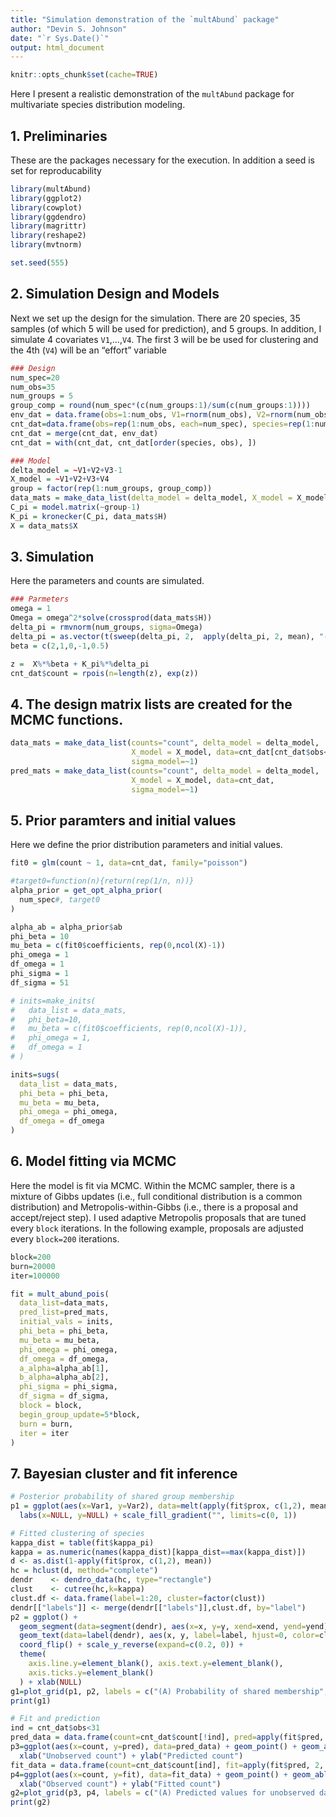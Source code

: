 ```yaml
---
title: "Simulation demonstration of the `multAbund` package"
author: "Devin S. Johnson"
date: "`r Sys.Date()`"
output: html_document
---
```

```r
knitr::opts_chunk$set(cache=TRUE)
```

Here I present a realistic demonstration of the `multAbund` package for multivariate species distribution modeling.

## 1. Preliminaries

These are the packages necessary for the execution. In addition a seed is set for reproducability 

```r
library(multAbund)
library(ggplot2)
library(cowplot)
library(ggdendro)
library(magrittr)
library(reshape2)
library(mvtnorm)

set.seed(555)
```

## 2. Simulation Design and Models

Next we set up the design for the simulation. There are 20 species, 35 samples (of which 5 will be used for prediction), and 5 groups. In addition, I simulate 4 covariates `V1`,...,`V4`. The first 3 will be be used for clustering and the 4th (`V4`) will be an "effort" variable

```r
### Design
num_spec=20
num_obs=35
num_groups = 5
group_comp = round(num_spec*(c(num_groups:1)/sum(c(num_groups:1))))
env_dat = data.frame(obs=1:num_obs, V1=rnorm(num_obs), V2=rnorm(num_obs), V3=rnorm(num_obs), V4=rnorm(num_obs))
cnt_dat=data.frame(obs=rep(1:num_obs, each=num_spec), species=rep(1:num_spec, num_obs), count=NA)
cnt_dat = merge(cnt_dat, env_dat)
cnt_dat = with(cnt_dat, cnt_dat[order(species, obs), ])
```

```r
### Model
delta_model = ~V1+V2+V3-1
X_model = ~V1+V2+V3+V4
group = factor(rep(1:num_groups, group_comp))
data_mats = make_data_list(delta_model = delta_model, X_model = X_model, data=cnt_dat, sigma_model=~1)
C_pi = model.matrix(~group-1) 
K_pi = kronecker(C_pi, data_mats$H)
X = data_mats$X
```

## 3. Simulation

Here the parameters and counts are simulated. 

```r
### Parmeters
omega = 1
Omega = omega^2*solve(crossprod(data_mats$H))
delta_pi = rmvnorm(num_groups, sigma=Omega)
delta_pi = as.vector(t(sweep(delta_pi, 2,  apply(delta_pi, 2, mean), "-")))
beta = c(2,1,0,-1,0.5)

z =  X%*%beta + K_pi%*%delta_pi 
cnt_dat$count = rpois(n=length(z), exp(z))
```

## 4. The design matrix lists are created for the MCMC functions.

```r
data_mats = make_data_list(counts="count", delta_model = delta_model, 
                           X_model = X_model, data=cnt_dat[cnt_dat$obs<31,], 
                           sigma_model=~1)
pred_mats = make_data_list(counts="count", delta_model = delta_model, 
                           X_model = X_model, data=cnt_dat, 
                           sigma_model=~1)
```

## 5. Prior paramters and initial values

Here we define the prior distribution parameters and initial values. 

```r
fit0 = glm(count ~ 1, data=cnt_dat, family="poisson")

#target0=function(n){return(rep(1/n, n))}
alpha_prior = get_opt_alpha_prior(
  num_spec#, target0
)

alpha_ab = alpha_prior$ab
phi_beta = 10
mu_beta = c(fit0$coefficients, rep(0,ncol(X)-1))
phi_omega = 1
df_omega = 1
phi_sigma = 1
df_sigma = 51

# inits=make_inits(
#   data_list = data_mats,
#   phi_beta=10, 
#   mu_beta = c(fit0$coefficients, rep(0,ncol(X)-1)), 
#   phi_omega = 1, 
#   df_omega = 1
# )

inits=sugs(
  data_list = data_mats,
  phi_beta = phi_beta, 
  mu_beta = mu_beta, 
  phi_omega = phi_omega, 
  df_omega = df_omega
)
```

## 6. Model fitting via MCMC

Here the model is fit via MCMC. Within the MCMC sampler, there is a mixture of Gibbs updates (i.e., full conditional distribution is a common distribution) and Metropolis-within-Gibbs (i.e., there is a proposal and accept/reject step). I used adaptive Metropolis proposals that are tuned every `block` iterations. In the following example, proposals are adjusted every `block=200` iterations.

```r
block=200
burn=20000
iter=100000

fit = mult_abund_pois(
  data_list=data_mats,
  pred_list=pred_mats,
  initial_vals = inits,
  phi_beta = phi_beta, 
  mu_beta = mu_beta, 
  phi_omega = phi_omega, 
  df_omega = df_omega,
  a_alpha=alpha_ab[1],
  b_alpha=alpha_ab[2],
  phi_sigma = phi_sigma,
  df_sigma = df_sigma,
  block = block, 
  begin_group_update=5*block,
  burn = burn, 
  iter = iter
) 
```

## 7. Bayesian cluster and fit inference

```r
# Posterior probability of shared group membership
p1 = ggplot(aes(x=Var1, y=Var2), data=melt(apply(fit$prox, c(1,2), mean))) + geom_tile(aes(fill=value)) + labs(x=NULL, y=NULL) +
  labs(x=NULL, y=NULL) + scale_fill_gradient("", limits=c(0, 1))

# Fitted clustering of species
kappa_dist = table(fit$kappa_pi)
kappa = as.numeric(names(kappa_dist)[kappa_dist==max(kappa_dist)])
d <- as.dist(1-apply(fit$prox, c(1,2), mean))
hc = hclust(d, method="complete") 
dendr    <- dendro_data(hc, type="rectangle") 
clust    <- cutree(hc,k=kappa)                   
clust.df <- data.frame(label=1:20, cluster=factor(clust))
dendr[["labels"]] <- merge(dendr[["labels"]],clust.df, by="label")
p2 = ggplot() + 
  geom_segment(data=segment(dendr), aes(x=x, y=y, xend=xend, yend=yend)) + 
  geom_text(data=label(dendr), aes(x, y, label=label, hjust=0, color=cluster), size=5) +
  coord_flip() + scale_y_reverse(expand=c(0.2, 0)) +
  theme(
    axis.line.y=element_blank(), axis.text.y=element_blank(), 
    axis.ticks.y=element_blank()
  ) + xlab(NULL)
g1=plot_grid(p1, p2, labels = c("(A) Probability of shared membership", "(B) Estimated clusters"), hjust=0, ncol=1)
print(g1)

# Fit and prediction
ind = cnt_dat$obs<31
pred_data = data.frame(count=cnt_dat$count[!ind], pred=apply(fit$pred, 2, median)[!ind])
p3=ggplot(aes(x=count, y=pred), data=pred_data) + geom_point() + geom_abline(a=0,b=1) + 
  xlab("Unobserved count") + ylab("Predicted count") 
fit_data = data.frame(count=cnt_dat$count[ind], fit=apply(fit$pred, 2, median)[ind])
p4=ggplot(aes(x=count, y=fit), data=fit_data) + geom_point() + geom_abline(a=0,b=1) + 
  xlab("Observed count") + ylab("Fitted count") 
g2=plot_grid(p3, p4, labels = c("(A) Predicted values for unobserved data", "(B) Fitted vlues for observed data"), hjust=0, ncol=1)
print(g2)
```